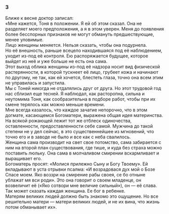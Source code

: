 ### 3 {-}

Ближе к весне доктор записал:<br/> «Мне кажется, Тоня в положении. Я ей об этом сказал. Она не разделяет моего предположения, а я в этом уверен. Меня до появления более бесспорных признаков не могут обмануть предшествующие, менее уловимые.<br/> Лицо женщины меняется. Нельзя сказать, чтобы она подурнела.<br/> Но её внешность, раньше всецело находившаяся под её наблюдением, уходит из-под её контроля. Ею распоряжается будущее, которое выйдет из неё и уже больше не есть она сама.<br/> Этот выход облика женщины из-под её надзора носит вид физической растерянности, в которой тускнеет её лицо, грубеет кожа и начинают по другому, не так, как ей хочется, блестеть глаза, точно она всем этим не управилась и запустила.<br/> Мы с Тоней никогда не отдалялись друг от друга. Но этот трудовой год нас сблизил еще тесней. Я наблюдал, как расторопна, сильна и неутомима Тоня, как сообразительна в подборе работ, чтобы при их смене терялось как можно меньше времени.<br/> Мне всегда казалось, что каждое зачатие непорочно, что в этом догмате, касающемся Богоматери, выражена общая идея материнства.<br/> На всякой рожающей лежит тот же отблеск одиночества, оставленности, предоставленности себе самой. Мужчина до такой степени не у дел сейчас, в это существеннейшее из мгновений, что точно его и в заводе не было и все как с неба свалилось.<br/> Женщина сама производит на свет свое потомство, сама забирается с ним на второй план существования, где тише, и куда без страха можно поставить люльку. Она сама в молчаливом смирении вскармливает и выращивает его.<br/> Богоматерь просят: «Молися прилежно Сыну и Богу Твоему». Ей вкладывают в уста отрывки псалма: «И возрадовася дух мой о Бозе Спасе моем. Яко воззри на смирение рабы своея, се бо отныне ублажат мя вси роди». Это она говорит о своем младенце, он возвеличит её («Яко сотвори мне величие сильный»), он — её слава. Так может сказать каждая женщина. Ее бог в ребенке.<br/> Матерям великих людей должно быть знакомо это ощущение. Но все решительно матери — матери великих людей, и не их вина, что жизнь потом обманывает их».

